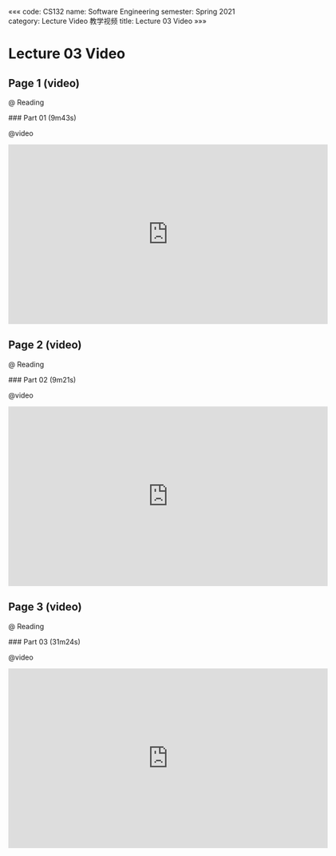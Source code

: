 «««
code: CS132
name: Software Engineering
semester: Spring 2021
category: Lecture Video 教学视频
title: Lecture 03 Video
»»»

# Lecture 03 Video

## Page 1 (video)

@ Reading

<div class="markdown-body">
### Part 01 (9m43s)
</div>

@video

<iframe src="https://watchsb.com/e/5dbgn8cz0i0g.html" frameborder=0 marginwidth=0 marginheight=0 scrolling=no width=640 height=360 allowfullscreen></iframe>


## Page 2 (video)

@ Reading

<div class="markdown-body">
### Part 02 (9m21s)
</div>

@video

<iframe src="https://watchsb.com/e/loc0dbgy5bt2.html" frameborder=0 marginwidth=0 marginheight=0 scrolling=no width=640 height=360 allowfullscreen></iframe>


## Page 3 (video)

@ Reading

<div class="markdown-body">
### Part 03 (31m24s)
</div>

@video

<iframe src="https://watchsb.com/e/ali0vsktnlve.html" frameborder=0 marginwidth=0 marginheight=0 scrolling=no width=640 height=360 allowfullscreen></iframe>


